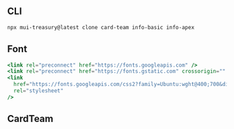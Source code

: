 
<Meta title="Card/Team" />

## CLI

```sh
npx mui-treasury@latest clone card-team info-basic info-apex
```

## Font

```jsx
<link rel="preconnect" href="https://fonts.googleapis.com" />
<link rel="preconnect" href="https://fonts.gstatic.com" crossorigin="" />
<link
  href="https://fonts.googleapis.com/css2?family=Ubuntu:wght@400;700&display=swap"
  rel="stylesheet"
/>
```

## CardTeam

<Source code={raw} language="tsx" />
